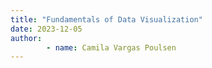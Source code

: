 ```yaml
---
title: "Fundamentals of Data Visualization"
date: 2023-12-05
author:
        - name: Camila Vargas Poulsen
---
```


